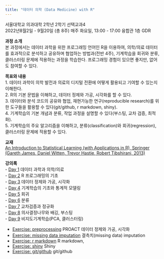 ```yaml
---
title: "데이터 의학 (Data Medicine) with R"
---
```


서울대학교 의과대학 2학년 2학기 선택교과4    
2022년8월2일 - 9월20일 (총 8주) 
매주 화요일, 13:00 - 17:00 
융합관 1층 GDR  

**과정 소개**    
본 과정에서는 데이터 과학을 위한 프로그래밍 언어인 R을 이용하여, 의학/의료 데이터를 효과적으로 분석하고 공유하며 협업하는 방법과(전반 4주), 기계학습을 회귀와 분류, 클러스터링 문제에 적용하는 과정을 학습한다. 프로그래밍 경험이 있으면 좋지만, 없어도 참여할 수 있다.     

**목표와 내용**  
1. 데이터 과학이 의학 발전과 의료의 디지털 전환에 어떻게 활용되고 기여할 수 있는지 이해한다.   
2. R의 기본 문법을 이해하고, 데이터 정제와 가공, 시각화를 할 수 있다.   
3. 데이터와 분석 코드의 공유와 협업, 재현가능한 연구(reproducible research)를 위한 도구들을 활용할 수 있다(git/github, r markdown, shiny).    
4. 기계학습의 기본 개념과 분류, 작업 과정을 설명할 수 있다(부스팅, 교차 검증, 최적화).   
5. 기계학습의 주요 알고리즘을 이해하고, 분류(classification)와 회귀(regression), 클러스터링 문제에 적용할 수 있다.  

**교재**  
[An Introduction to Statistical Learning (with Applications in R), Springer 
(Gareth James, Daniel Witten, Trevor Hastie, Robert Tibshirani, 2013)](https://www-bcf.usc.edu/~gareth/ISL/)

**강의록**    
- [Day 1](Intro.html) 데이터 과학과 의학/의료                                  
- [Day 2](R_basics.html) R 프로그래밍의 기초    
- [Day 3](R_preprocess.html) 데이터 정제와 가공, 시각화    
- [Day 4](ML_basics.html) 기계학습의 기초와 통계적 모델링                   
- [Day 5](Regression.html) 회귀   
- [Day 6](Classification.html) 분류   
- [Day 7](CV_regularization.html) 교차검증과 정규화        
- [Day 8](RF_XGB.html) 의사결정나무와 배깅, 부스팅    
- [Day 9](ML_unsupervised.html) 비지도기계학습(PCA, 클러스터링)         

- [Exercise: preprocessing](Exercise_preprocess.html) PROACT 데이터 정제와 가공, 시각화   
- [Exercise: missing data imputation](Missing.html) 결측치(missing data) imputation    
- [Exercise: r markdown](Rmarkdown.html) R markdown, 
- [Exercise: shiny](Shiny.html) Shiny 
- [Exercise: git/github](Github.html) git/github   


